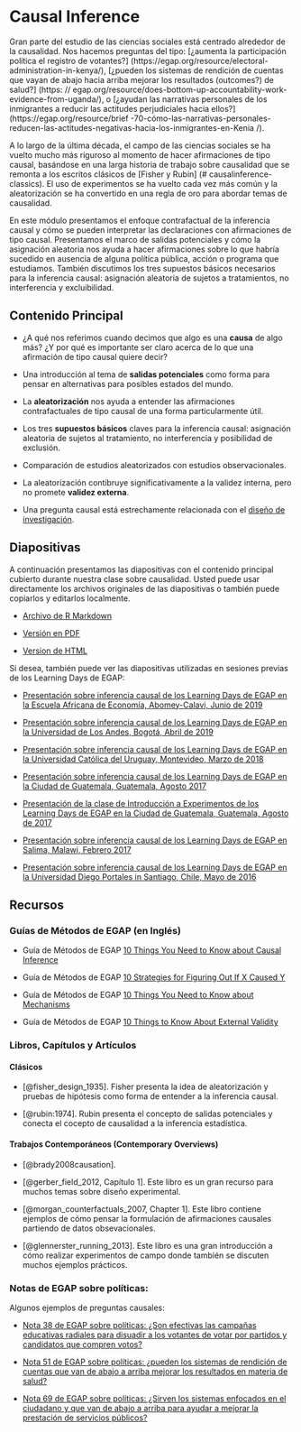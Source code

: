 # Causal Inference {.tabset}


Gran parte del estudio de las ciencias sociales está centrado alrededor de la causalidad. Nos hacemos preguntas del tipo: [¿aumenta la participación política el registro de votantes?] (https://egap.org/resource/electoral-administration-in-kenya/),  [¿pueden los sistemas de rendición de cuentas que vayan de abajo hacia arriba mejorar los resultados (outcomes?) de salud?] (https: // egap.org/resource/does-bottom-up-accountability-work-evidence-from-uganda/), o [¿ayudan las narrativas personales de los inmigrantes  a reducir las actitudes perjudiciales hacia ellos?] (https://egap.org/resource/brief -70-cómo-las-narrativas-personales-reducen-las-actitudes-negativas-hacia-los-inmigrantes-en-Kenia /).

A lo largo de la última década, el campo de las ciencias sociales se ha vuelto mucho más riguroso al momento de hacer afirmaciones de tipo causal, basándose en una larga historia de trabajo sobre causalidad que se remonta a los escritos clásicos de [Fisher y Rubin] (# causalinference-classics). El uso de experimentos se ha vuelto cada vez más común y la aleatorización se ha convertido en una regla de oro para abordar temas de causalidad.


En este módulo presentamos el enfoque contrafactual de la inferencia causal y cómo se pueden interpretar las declaraciones con afirmaciones de tipo causal. Presentamos el marco de salidas potenciales  y cómo la asignación aleatoria nos ayuda a hacer afirmaciones sobre lo que habría sucedido en ausencia de alguna política pública, acción o programa que estudiamos. También discutimos los tres supuestos básicos necesarios para la inferencia causal: asignación aleatoria de sujetos a tratamientos, no interferencia y excluibilidad.




## Contenido Principal

 - ¿A qué nos referimos cuando decimos que algo es una **causa** de algo más? ¿Y por qué es importante ser claro acerca de lo que una afirmación de tipo causal quiere decir?

- Una introducción al tema de **salidas potenciales** como forma para pensar en alternativas para posibles estados del mundo.

 - La **aleatorización** nos ayuda a entender las afirmaciones contrafactuales de tipo causal de una forma particularmente útil.
 
 
- Los tres **supuestos básicos** claves para la inferencia causal: asignación aleatoria de sujetos al tratamiento, no interferencia y posibilidad de exclusión.

 - Comparación de estudios aleatorizados con estudios observacionales.

 - La aleatorización contibruye significativamente a la validez interna, pero no promete **validez externa**.

 - Una pregunta causal está estrechamente relacionada con el [diseño de investigación](the-research-design-process.html).
 
 



 
## Diapositivas

A continuación presentamos las diapositivas con el contenido principal cubierto durante nuestra clase sobre causalidad. Usted puede usar directamente los archivos originales de las diapositivas o también puede copiarlos y editarlos localmente.

- [Archivo de R Markdown](https://egap.github.io/learningdays-resources/Slides/causalinference-slides.Rmd)

- [Versión en PDF](https://egap.github.io/learningdays-resources/Slides/causalinference-slides.pdf)

- [Version de HTML](https://egap.github.io/learningdays-resources/Slides/causalinference-slides.html)

Si desea, también puede ver las diapositivas utilizadas en sesiones previas de los Learning Days de EGAP:

 - [Presentación sobre inferencia causal de los Learning Days de EGAP en la Escuela Africana de Economía, Abomey-Calavi, Junio de 2019](https://egap.github.io/learningdays-resources/Slides/Examples/causality-benin.pdf)

 - [Presentación sobre inferencia causal de los Learning Days de EGAP en la Universidad de Los Andes, Bogotá, Abril de 2019](https://egap.github.io/learningdays-resources/Slides/Examples/causality-bogota.pdf)

 - [Presentación sobre inferencia causal de los Learning Days de EGAP en la Universidad Católica del Uruguay, Montevideo, Marzo de 2018](https://egap.github.io/learningdays-resources/Slides/Examples/causality-montevideo.pdf)

 - [Presentación sobre inferencia causal de los Learning Days de EGAP en  la Ciudad de Guatemala, Guatemala, Agosto 2017](https://egap.github.io/learningdays-resources/Slides/Examples/causality-guatemala.pdf)

 - [Presentación de la clase de Introducción a Experimentos de los Learning Days de EGAP en la Ciudad de Guatemala, Guatemala, Agosto de 2017](https://egap.github.io/learningdays-resources/Slides/Examples/intro_experiments-guatemala.pdf)

 - [Presentación sobre inferencia causal de los Learning Days de EGAP en Salima, Malawi, Febrero 2017](https://egap.github.io/learningdays-resources/Slides/Examples/causality-malawi.pdf)

 - [Presentación sobre inferencia causal de los Learning Days de EGAP  en la Universidad Diego Portales in Santiago, Chile, Mayo de 2016](https://egap.github.io/learningdays-resources/Slides/Examples/causality-santiago.pdf)

## Recursos

### Guías de Métodos de EGAP (en Inglés)

- Guía de Métodos de EGAP [10 Things You Need to Know about Causal Inference](https://egap.org/resource/10-things-to-know-about-causal-inference/)

- Guía de Métodos de EGAP [10 Strategies for Figuring Out If X Caused Y](https://egap.org/resource/10-strategies-figuring-out-if-x-caused-y/)

- Guía de Métodos de EGAP [10 Things You Need to Know about Mechanisms](https://egap.org/resource/10-things-mechanisms/)

- Guía de Métodos de EGAP [10 Things to Know About External Validity](https://egap.org/resource/10-things-to-know-about-external-validity/)

### Libros, Capítulos y Artículos {#causalinference-cites}


#### Clásicos {#causalinference-classics}

- [@fisher_design_1935]. Fisher presenta la idea de aleatorización y pruebas de hipótesis como forma de entender a la inferencia causal.

- [@rubin:1974]. Rubin presenta el concepto de salidas potenciales y conecta el cocepto de causalidad a la inferencia estadística.

#### Trabajos Contemporáneos (Contemporary Overviews)

- [@brady2008causation].

- [@gerber_field_2012, Capítulo 1]. Este libro es un gran recurso para muchos temas sobre diseño experimental.

- [@morgan_counterfactuals_2007, Chapter 1].  Este libro contiene ejemplos de cómo pensar la formulación de afirmaciones causales partiendo de datos obsevacionales.

- [@glennerster_running_2013]. Este libro es una gran introducción a cómo realizar experimentos de campo donde también se discuten muchos ejemplos prácticos.

### Notas de EGAP sobre políticas:

Algunos ejemplos de preguntas causales:

- [ Nota 38 de EGAP sobre políticas: ¿Son efectivas las campañas educativas radiales para disuadir a los votantes de votar por partidos y candidatos que compren votos?](https://egap.org/resource/brief-38-diminishing-the-effectiveness-of-vote-buying-through-voter-education/)

- [Nota 51 de EGAP sobre políticas:  ¿pueden los sistemas de rendición de cuentas que van de abajo a arriba mejorar los resultados en materia de salud?](https://egap.org/resource/does-information-technology-improve-public-service-delivery-lessons-from-uganda/)


- [Nota 69 de EGAP sobre políticas: ¿Sirven los sistemas enfocados en el ciudadano y que van de abajo a arriba para ayudar a mejorar la prestación de servicios públicos?](https://egap.org/resource/brief-69-bottom-up-accountability-and-public-service-provision-in-brazil/)


